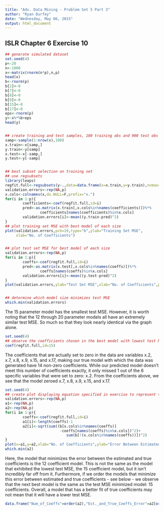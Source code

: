 ---
title: "Adv. Data Mining - Problem Set 5 Part 3"
author: "Ryan Durfey"
date: "Wednesday, May 06, 2015"
output: html_document
---
## ISLR Chapter 6 Exercise 10
```{r}
## generate simulated dataset
set.seed(4)
p<-20
n<-1000
x<-matrix(rnorm(n*p),n,p)
head(x)
b<-rnorm(p)
b[2]<-0
b[7]<-0
b[8]<-0
b[9]<-0
b[15]<-0
b[17]<-0
eps<-rnorm(p)
y<-x%*%b+eps
head(y)


## create training and test samples, 100 training obs and 900 test obs
samp<-sample(1:nrow(x),100)
x.train<-x[samp,]
y.train<-y[samp]
x.test<-x[-samp,]
y.test<-y[-samp]


## best subset selection on training set
## use regsubsets
library(leaps)
regfit.full<-regsubsets(y~.,data=data.frame(x=x.train,y=y.train),nvmax=p)
validation.errors<-rep(NA,p)
x.cols<-colnames(x,do.NULL=F,prefix="x.")
for(i in 1:p){
        coefficients<-coef(regfit.full,id=i)
        pred<-as.matrix(x.train[,x.cols%in%names(coefficients)])%*%
                coefficients[names(coefficients)%in%x.cols]
        validation.errors[i]<-mean((y.train-pred)^2)
}
## plot training set MSE with best model of each size
plot(validation.errors,pch=19,type="b",ylab="Training Set MSE",
     xlab="No. of Coefficients")


## plot test set MSE for best model of each size
validation.errors<-rep(NA,p)
for(i in 1:p){
        coeffs<-coef(regfit.full,id=i)
        pred<-as.matrix(x.test[,x.cols%in%names(coeffs)])%*%
                coeffs[names(coeffs)%in%x.cols]
        validation.errors[i]<-mean((y.test-pred)^2)
}
plot(validation.errors,ylab="Test Set MSE",xlab="No. of Coefficients",pch=19,type="b")


## determine which model size minimizes test MSE
which.min(validation.errors)
```

The 15 parameter model has the smallest test MSE. However, it is worth noting that the 12 through 20 parameter models all have an extremely similar test MSE. So much so that they look nearly identical via the graph alone.

```{r}
set.seed(4)
## observe the coefficients chosen in the best model with lowest test MSE
coef(regfit.full,id=15)

```

The coefficients that are actually set to zero in the data are variables x.2, x.7, x.8, x.9, x.15, and x.17, making our true model with which the data was generated have 14 non-zero coefficients. While our predicted model doesn't meet this number of coefficients exactly, it only missed 1 out of the 6 specific variables that were set to zero: x.2. From the coefficients above, we see that the model zeroed x.7, x.8, x.9, x.15, and x.17.

```{r}
set.seed(4)
## create plot displaying equation specified in exercise to represent total error between estimated and true coefficients
validation.errors<-rep(NA,p)
a1<-rep(NA,p)
a2<-rep(NA,p)
for(i in 1:p){
        coeffs<-coef(regfit.full,id=i)
        a1[i]<-length(coeffs)-1
        a2[i]<-sqrt(sum((b[x.cols%in%names(coeffs)]
                         -coeffs[names(coeffs)%in%x.cols])^2)+
                            sum(b[!(x.cols%in%names(coeffs))])^2)
}
plot(x=a1,y=a2,xlab="No. of Coefficients",ylab="Error Between Estimated & True Coefficients",type="b",pch=19)
which.min(a2)
```

Here, the model that minimizes the error between the estimated and true coefficients is the 12 coefficient model. This is not the same as the model that exhibited the lowest test MSE, the 15 coefficient model, but it isn't incredibly far off from it. Furthermore, if we order the models that minimize this error between estimated and true coefficients - see below - we observe that the next best model is the same as the test MSE minimized model: 15 coefficients. Overall, a model that has a better fit of true coefficients may not mean that it will have a lower test MSE.
```{r}
data.frame("Num_of_Coeffs"=order(a2),"Est._and_True_Coeffs_Error"=a2[order(a2)])
```